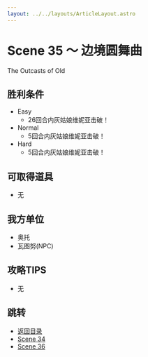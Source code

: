 ```yaml
---
layout: ../../layouts/ArticleLayout.astro
---
```

# Scene 35 ～ 边境圆舞曲  

The Outcasts of Old

## 胜利条件 

- Easy
  - 26回合内灰姑娘维妮亚击破！
- Normal
  - 5回合内灰姑娘维妮亚击破！
- Hard
  - 5回合内灰姑娘维妮亚击破！

## 可取得道具 

- 无

## 我方单位 

- 奥托
- 瓦图努(NPC)

## 攻略TIPS 

- 无

## 跳转

- [返回目录](../maria)
- [Scene 34](./1-34)
- [Scene 36](./1-36)